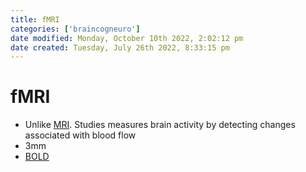 ```yaml
---
title: fMRI
categories: ['braincogneuro']
date modified: Monday, October 10th 2022, 2:02:12 pm
date created: Tuesday, July 26th 2022, 8:33:15 pm
---
```


# fMRI
- Unlike [MRI](MRI.qmd). Studies measures brain activity by detecting changes associated with blood flow
- 3mm
- [BOLD](BOLD.qmd)



